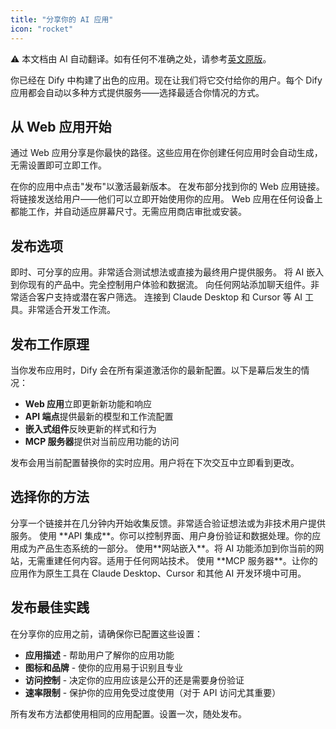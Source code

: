 ```yaml
---
title: "分享你的 AI 应用"
icon: "rocket"
---
```


<Note> ⚠️ 本文档由 AI 自动翻译。如有任何不准确之处，请参考[英文原版](/en/documentation/pages/publish/README)。</Note>

你已经在 Dify 中构建了出色的应用。现在让我们将它交付给你的用户。每个 Dify 应用都会自动以多种方式提供服务——选择最适合你情况的方式。

## 从 Web 应用开始

通过 Web 应用分享是你最快的路径。这些应用在你创建任何应用时会自动生成，无需设置即可立即工作。

<Steps>
  <Step title="点击发布">
    在你的应用中点击"发布"以激活最新版本。
  </Step>
  <Step title="复制 URL">
    在发布部分找到你的 Web 应用链接。
  </Step>
  <Step title="立即分享">
    将链接发送给用户——他们可以立即开始使用你的应用。
  </Step>
</Steps>

<Tip>
Web 应用在任何设备上都能工作，并自动适应屏幕尺寸。无需应用商店审批或安装。
</Tip>

## 发布选项

<CardGroup cols={2}>
  <Card title="Web 应用" icon="globe" href="chatflow-webapp">
    即时、可分享的应用。非常适合测试想法或直接为最终用户提供服务。
  </Card>
  <Card title="API 集成" icon="code" href="developing-with-apis">
    将 AI 嵌入到你现有的产品中。完全控制用户体验和数据流。
  </Card>
  <Card title="网站嵌入" icon="window" href="embedding-in-websites">
    向任何网站添加聊天组件。非常适合客户支持或潜在客户筛选。
  </Card>
  <Card title="MCP 服务器" icon="plug" href="publish-mcp">
    连接到 Claude Desktop 和 Cursor 等 AI 工具。非常适合开发工作流。
  </Card>
</CardGroup>

## 发布工作原理

当你发布应用时，Dify 会在所有渠道激活你的最新配置。以下是幕后发生的情况：

- **Web 应用**立即更新新功能和响应
- **API 端点**提供最新的模型和工作流配置
- **嵌入式组件**反映更新的样式和行为
- **MCP 服务器**提供对当前应用功能的访问

<Warning>
发布会用当前配置替换你的实时应用。用户将在下次交互中立即看到更改。
</Warning>

## 选择你的方法

<AccordionGroup>
  <Accordion title="我想直接发布">
    分享一个链接并在几分钟内开始收集反馈。非常适合验证想法或为非技术用户提供服务。
  </Accordion>
  
  <Accordion title="我正在构建一个产品">
    使用 **API 集成**。你可以控制界面、用户身份验证和数据处理。你的应用成为产品生态系统的一部分。
  </Accordion>
  
  <Accordion title="我有一个现有网站">
    使用**网站嵌入**。将 AI 功能添加到你当前的网站，无需重建任何内容。适用于任何网站技术。
  </Accordion>
  
  <Accordion title="我想要扩展 AI 工具">
    使用 **MCP 服务器**。让你的应用作为原生工具在 Claude Desktop、Cursor 和其他 AI 开发环境中可用。
  </Accordion>
</AccordionGroup>

## 发布最佳实践

在分享你的应用之前，请确保你已配置这些设置：

- **应用描述** - 帮助用户了解你的应用功能
- **图标和品牌** - 使你的应用易于识别且专业
- **访问控制** - 决定你的应用应该是公开的还是需要身份验证
- **速率限制** - 保护你的应用免受过度使用（对于 API 访问尤其重要）

<Check>
所有发布方法都使用相同的应用配置。设置一次，随处发布。
</Check>
